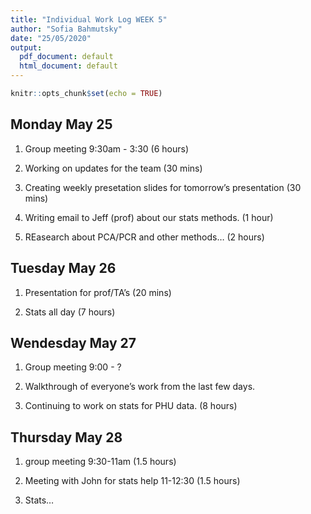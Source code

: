```yaml
---
title: "Individual Work Log WEEK 5"
author: "Sofia Bahmutsky"
date: "25/05/2020"
output:
  pdf_document: default
  html_document: default
---
```


```r
knitr::opts_chunk$set(echo = TRUE)
```

## Monday May 25

1. Group meeting 9:30am - 3:30 (6 hours)

2. Working on updates for the team (30 mins)

3. Creating weekly presetation slides for tomorrow's presentation (30 mins)

4. Writing email to Jeff (prof) about our stats methods. (1 hour)

5. REasearch about PCA/PCR and other methods... (2 hours)

## Tuesday May 26

1. Presentation for prof/TA's (20 mins)

2. Stats all day (7 hours)


## Wendesday May 27

1. Group meeting 9:00 - ?

2. Walkthrough of everyone's work from the last few days. 

3. Continuing to work on stats for PHU data. (8 hours)


## Thursday May 28

1. group meeting 9:30-11am (1.5 hours)

2. Meeting with John for stats help 11-12:30 (1.5 hours)

3. Stats... 



